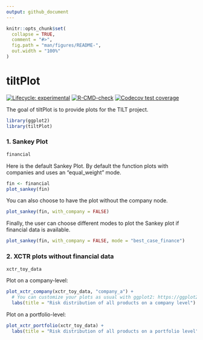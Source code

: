 ```yaml
---
output: github_document
---
```


<!-- README.md is generated from README.Rmd. Please edit that file -->

```r
knitr::opts_chunk$set(
  collapse = TRUE,
  comment = "#>",
  fig.path = "man/figures/README-",
  out.width = "100%"
)
```

# tiltPlot

<!-- badges: start -->
[![Lifecycle: experimental](https://img.shields.io/badge/lifecycle-experimental-orange.svg)](https://lifecycle.r-lib.org/articles/stages.html#experimental)
[![R-CMD-check](https://github.com/2DegreesInvesting/tiltPlot/actions/workflows/R-CMD-check.yaml/badge.svg)](https://github.com/2DegreesInvesting/tiltPlot/actions/workflows/R-CMD-check.yaml)
[![Codecov test coverage](https://codecov.io/gh/2DegreesInvesting/tiltPlot/branch/main/graph/badge.svg)](https://app.codecov.io/gh/2DegreesInvesting/tiltPlot?branch=main)
<!-- badges: end -->

The goal of tiltPlot is to provide plots for the TILT project. 

```r
library(ggplot2)
library(tiltPlot)
```

### 1. Sankey Plot 

```r
financial
```

Here is the default Sankey Plot. By default the function plots with companies and uses an "equal_weight" mode.

```r
fin <- financial
plot_sankey(fin)
```

You can also choose to have the plot without the company node.

```r
plot_sankey(fin, with_company = FALSE)
```

Finally, the user can choose different modes to plot the Sankey plot if financial data
is available.

```r
plot_sankey(fin, with_company = FALSE, mode = "best_case_finance")
```

### 2. XCTR plots without financial data

```r
xctr_toy_data
```

Plot on a company-level:

```r
plot_xctr_company(xctr_toy_data, "company_a") +
  # You can customize your plots as usual with ggplot2: https://ggplot2.tidyverse.org/
  labs(title = "Risk distribution of all products on a company level")
```

Plot on a portfolio-level:

```r
plot_xctr_portfolio(xctr_toy_data) +
  labs(title = "Risk distribution of all products on a portfolio level")
```
